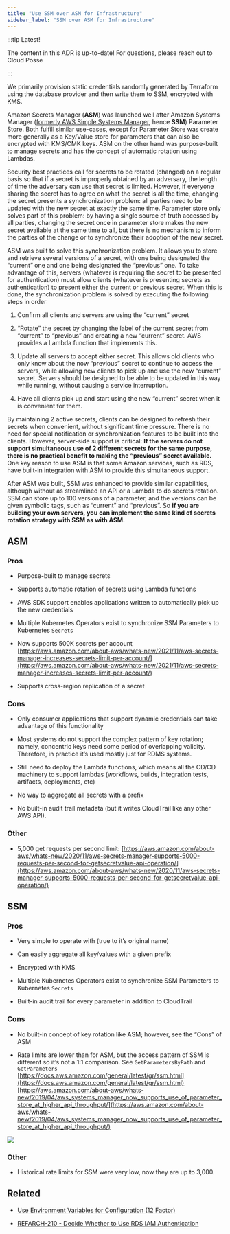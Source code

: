 ```yaml
---
title: "Use SSM over ASM for Infrastructure"
sidebar_label: "SSM over ASM for Infrastructure"
---
```


:::tip Latest!

The content in this ADR is up-to-date! For questions, please reach out to Cloud Posse

:::

We primarily provision static credentials randomly generated by Terraform using the database provider and then write them to SSM,  encrypted with KMS.

Amazon Secrets Manager (**ASM**) was launched well after Amazon Systems Manager ([formerly AWS Simple Systems Manager](https://docs.aws.amazon.com/systems-manager/latest/userguide/what-is-systems-manager.html#service-naming-history), hence **SSM**) Parameter Store. Both fulfill similar use-cases, except for Parameter Store was create more generally as a Key/Value store for parameters that can also be encrypted with KMS/CMK keys. ASM on the other hand was purpose-built to manage secrets and has the concept of automatic rotation using Lambdas.

Security best practices call for secrets to be rotated (changed) on a regular basis so that if a secret is improperly obtained by an adversary, the length of time the adversary can use that secret is limited. However, if everyone sharing the secret has to agree on what the secret is all the time, changing the secret presents a synchronization problem: all parties need to be updated with the new secret at exactly the same time. Parameter store only solves part of this problem: by having a single source of truth accessed by all parties, changing the secret once in parameter store makes the new secret available at the same time to all, but there is no mechanism to inform the parties of the change or to synchronize their adoption of the new secret.

ASM was built to solve this synchronization problem. It allows you to store and retrieve several versions of a secret, with one being designated the “current” one and one being designated the “previous” one. To take advantage of this, servers (whatever is requiring the secret to be presented for authentication) must allow clients (whatever is presenting secrets as authentication) to present either the current or previous secret. When this is done, the synchronization problem is solved by executing the following steps in order

1.  Confirm all clients and servers are using the “current” secret

2. “Rotate” the secret by changing the label of the current secret from “current” to “previous” and creating a new “current” secret. AWS provides a Lambda function that implements this.

3. Update all servers to accept either secret. This allows old clients who only know about the now “previous” secret to continue to access the servers, while allowing new clients to pick up and use the new “current” secret. Servers should be designed to be able to be updated in this way while running, without causing a service interruption.

4. Have all clients pick up and start using the new “current” secret when it is convenient for them.

By maintaining 2 active secrets, clients can be designed to refresh their secrets when convenient, without significant time pressure. There is no need for special notification or synchronization features to be built into the clients. However, server-side support is critical: **If the servers do not support simultaneous use of 2 different secrets for the same purpose, there is no practical benefit to making the “previous” secret available.** One key reason to use ASM is that some Amazon services, such as RDS, have built-in integration with ASM to provide this simultaneous support.

After ASM was built, SSM was enhanced to provide similar capabilities, although without as streamlined an API or a Lambda to do secrets rotation. SSM can store up to 100 versions of a parameter, and the versions can be given symbolic tags, such as “current” and “previous”. So **if you are building your own servers, you can implement the same kind of secrets rotation strategy with SSM as with ASM.**

## ASM

### Pros

- Purpose-built to manage secrets

- Supports automatic rotation of secrets using Lambda functions

- AWS SDK support enables applications written to automatically pick up the new credentials

- Multiple Kubernetes Operators exist to synchronize SSM Parameters to Kubernetes `Secrets`

- Now supports 500K secrets per account [https://aws.amazon.com/about-aws/whats-new/2021/11/aws-secrets-manager-increases-secrets-limit-per-account/](https://aws.amazon.com/about-aws/whats-new/2021/11/aws-secrets-manager-increases-secrets-limit-per-account/)

- Supports cross-region replication of a secret

### Cons

- Only consumer applications that support dynamic credentials can take advantage of this functionality

- Most systems do not support the complex pattern of key rotation; namely, concentric keys need some period of overlapping validity. Therefore, in practice it’s used mostly just for RDMS systems.

- Still need to deploy the Lambda functions, which means all the CD/CD machinery to support lambdas (workflows, builds, integration tests, artifacts, deployments, etc)

- No way to aggregate all secrets with a prefix

- No built-in audit trail metadata (but it writes CloudTrail like any other AWS API).

### Other

- 5,000 get requests per second limit: [https://aws.amazon.com/about-aws/whats-new/2020/11/aws-secrets-manager-supports-5000-requests-per-second-for-getsecretvalue-api-operation/](https://aws.amazon.com/about-aws/whats-new/2020/11/aws-secrets-manager-supports-5000-requests-per-second-for-getsecretvalue-api-operation/)

## SSM

### Pros

- Very simple to operate with (true to it’s original name)

- Can easily aggregate all key/values with a given prefix

- Encrypted with KMS

- Multiple Kubernetes Operators exist to synchronize SSM Parameters to Kubernetes `Secrets`

- Built-in audit trail for every parameter in addition to CloudTrail

### Cons

- No built-in concept of key rotation like ASM; however, see the “Cons” of ASM

- Rate limits are lower than for ASM, but the access pattern of SSM is different so it’s not a 1:1 comparison. See `GetParametersByPath` and `GetParameters`
[https://docs.aws.amazon.com/general/latest/gr/ssm.html](https://docs.aws.amazon.com/general/latest/gr/ssm.html)
[https://aws.amazon.com/about-aws/whats-new/2019/04/aws_systems_manager_now_supports_use_of_parameter_store_at_higher_api_throughput/](https://aws.amazon.com/about-aws/whats-new/2019/04/aws_systems_manager_now_supports_use_of_parameter_store_at_higher_api_throughput/)

<img src="/assets/refarch/cleanshot-2021-10-08-at-17.16.24@2x-20211008-221632.png" /><br/>

### Other

- Historical rate limits for SSM were very low, now they are up to 3,000.

## Related

- [Use Environment Variables for Configuration (12 Factor)](/resources/adrs/adopted/use-environment-variables-for-configuration-12-factor)

- [REFARCH-210 - Decide Whether to Use RDS IAM Authentication](/layers/data/design-decisions/decide-whether-to-use-rds-iam-authentication/)


